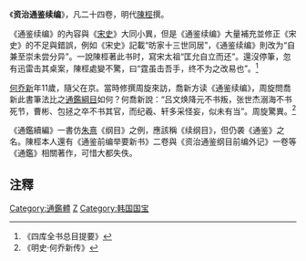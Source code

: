 《'''资治通鉴续编'''》，凡二十四卷，明代[[陳桱|陳桱]]撰。

《通鉴续编》的內容與《[[宋史|宋史]]》大同小異，但是《通鉴续编》大量補充並修正《宋史》的不足與錯誤，例如《宋史》記載“昉家十三世同居”，《通鉴续编》則改为“自兼至崇未尝分异”。一說陳桱著此书时，寫宋太祖“匡允自立而还”。還沒停筆，忽有迅雷击其桌案，陳桱處變不驚，曰“霆虽击吾手，终不为之改易也”。<ref>《四库全书总目提要》</ref>

[[何乔新|何乔新]]年11歲，隨父在京。當時修撰周旋來訪，喬新方读《通鉴续编》，周旋問喬新此書筆法比之[[通鑑綱目|通鑑綱目]]如何？何喬新說：“吕文焕降元不书叛，张世杰溺海不书死节，曹彬、包拯之卒不书其官，而纪羲、轩多采怪妄，似未有当”。周旋驚異。<ref>《明史·何乔新传》</ref>

《通鑑續編》一書仿[[朱熹|朱熹]]《纲目》之例，應該稱《续纲目》，但仍袭《通鉴》之名。陳桱本人還有《通鉴前编举要新书》二卷與《资治通鉴纲目前编外记》一卷等《通鑑》相關著作，可惜大都失佚。

== 注釋 ==
{{reflist}}
{{Wikisource|通鑑續編 (四庫全書本)}}
[[Category:通鑑體|Category:通鑑體]]
[[Category:三石陈氏|Z]]
[[Category:韩国国宝|Category:韩国国宝]]